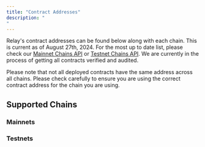 ```yaml
---
title: "Contract Addresses"
description: "
"
---
```



Relay's contract addresses can be found below along with each chain. This is current as of August
27th, 2024. For the most up to date list, please check our [Mainnet Chains API](https://api.relay.link/chains) or [Testnet Chains API](https://api.testnets.relay.link/chains).
We are currently in the process of getting all contracts verified and audited.

<Info>
  Please note that not all deployed contracts have the same address across all
  chains. Please check carefully to ensure you are using the correct contract
  address for the chain you are using.
</Info>

## Supported Chains

### Mainnets

<Contracts id="mainnetContracts" env="mainnets" />

### Testnets

<Contracts id="testnetContracts" env="testnets" />
